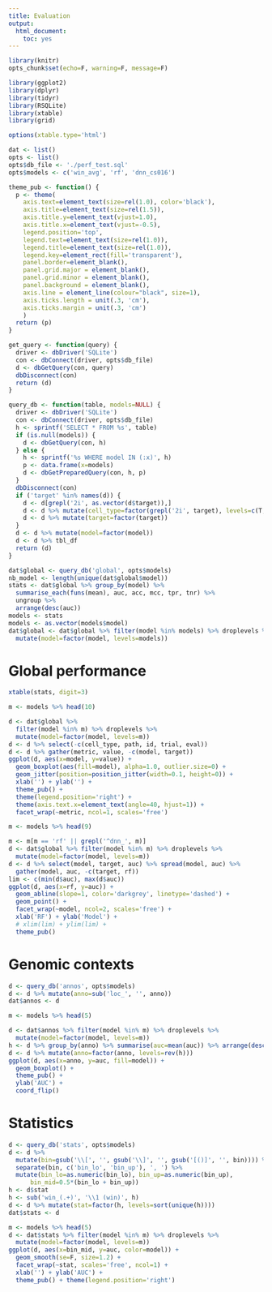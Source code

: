 ```yaml
---
title: Evaluation
output:
  html_document:
    toc: yes
---
```


```r
library(knitr)
opts_chunk$set(echo=F, warning=F, message=F)
```

```r
library(ggplot2)
library(dplyr)
library(tidyr)
library(RSQLite)
library(xtable)
library(grid)
```

```r
options(xtable.type='html')
```

```r
dat <- list()
opts <- list()
opts$db_file <- './perf_test.sql'
opts$models <- c('win_avg', 'rf', 'dnn_cs016')
```

```r
theme_pub <- function() {
  p <- theme(
    axis.text=element_text(size=rel(1.0), color='black'),
    axis.title=element_text(size=rel(1.5)),
    axis.title.y=element_text(vjust=1.0),
    axis.title.x=element_text(vjust=-0.5),
    legend.position='top',
    legend.text=element_text(size=rel(1.0)),
    legend.title=element_text(size=rel(1.0)),
    legend.key=element_rect(fill='transparent'),
    panel.border=element_blank(),
    panel.grid.major = element_blank(),
    panel.grid.minor = element_blank(),
    panel.background = element_blank(),
    axis.line = element_line(colour="black", size=1),
    axis.ticks.length = unit(.3, 'cm'),
    axis.ticks.margin = unit(.3, 'cm')
    )
  return (p)
}

get_query <- function(query) {
  driver <- dbDriver('SQLite')
  con <- dbConnect(driver, opts$db_file)
  d <- dbGetQuery(con, query)
  dbDisconnect(con)
  return (d)
}

query_db <- function(table, models=NULL) {
  driver <- dbDriver('SQLite')
  con <- dbConnect(driver, opts$db_file)
  h <- sprintf('SELECT * FROM %s', table)
  if (is.null(models)) {
    d <- dbGetQuery(con, h)
  } else {
    h <- sprintf('%s WHERE model IN (:x)', h)
    p <- data.frame(x=models)
    d <- dbGetPreparedQuery(con, h, p)
  }
  dbDisconnect(con)
  if ('target' %in% names(d)) {
    d <- d[grepl('2i', as.vector(d$target)),]
    d <- d %>% mutate(cell_type=factor(grepl('2i', target), levels=c(T, F), labels=c('2i', 'Serum')))
    d <- d %>% mutate(target=factor(target))
  }
  d <- d %>% mutate(model=factor(model))
  d <- d %>% tbl_df
  return (d)
}
```

```r
dat$global <- query_db('global', opts$models)
nb_model <- length(unique(dat$global$model))
stats <- dat$global %>% group_by(model) %>%
  summarise_each(funs(mean), auc, acc, mcc, tpr, tnr) %>%
  ungroup %>%
  arrange(desc(auc))
models <- stats
models <- as.vector(models$model)
dat$global <- dat$global %>% filter(model %in% models) %>% droplevels %>%
  mutate(model=factor(model, levels=models))
```

# Global performance

```r
xtable(stats, digit=3)
```

```r
m <- models %>% head(10)
```

```r
d <- dat$global %>%
  filter(model %in% m) %>% droplevels %>%
  mutate(model=factor(model, levels=m))
d <- d %>% select(-c(cell_type, path, id, trial, eval))
d <- d %>% gather(metric, value, -c(model, target))
ggplot(d, aes(x=model, y=value)) +
  geom_boxplot(aes(fill=model), alpha=1.0, outlier.size=0) +
  geom_jitter(position=position_jitter(width=0.1, height=0)) +
  xlab('') + ylab('') +
  theme_pub() +
  theme(legend.position='right') +
  theme(axis.text.x=element_text(angle=40, hjust=1)) +
  facet_wrap(~metric, ncol=1, scales='free')
```

```r
m <- models %>% head(9)
```

```r
m <- m[m == 'rf' || grepl('^dnn_', m)]
d <- dat$global %>% filter(model %in% m) %>% droplevels %>%
  mutate(model=factor(model, levels=m))
d <- d %>% select(model, target, auc) %>% spread(model, auc) %>%
  gather(model, auc, -c(target, rf))
lim <- c(min(d$auc), max(d$auc))
ggplot(d, aes(x=rf, y=auc)) +
  geom_abline(slope=1, color='darkgrey', linetype='dashed') +
  geom_point() +
  facet_wrap(~model, ncol=2, scales='free') +
  xlab('RF') + ylab('Model') +
  # xlim(lim) + ylim(lim) +
  theme_pub()

```

# Genomic contexts

```r
d <- query_db('annos', opts$models)
d <- d %>% mutate(anno=sub('loc_', '', anno))
dat$annos <- d
```

```r
m <- models %>% head(5)
```

```r
d <- dat$annos %>% filter(model %in% m) %>% droplevels %>%
  mutate(model=factor(model, levels=m))
h <- d %>% group_by(anno) %>% summarise(auc=mean(auc)) %>% arrange(desc(auc)) %>% select(anno) %>% unlist
d <- d %>% mutate(anno=factor(anno, levels=rev(h)))
ggplot(d, aes(x=anno, y=auc, fill=model)) +
  geom_boxplot() +
  theme_pub() +
  ylab('AUC') +
  coord_flip()
```


# Statistics

```r
d <- query_db('stats', opts$models)
d <- d %>%
  mutate(bin=gsub('\\[', '', gsub('\\]', '', gsub('[()]', '', bin)))) %>%
  separate(bin, c('bin_lo', 'bin_up'), ', ') %>%
  mutate(bin_lo=as.numeric(bin_lo), bin_up=as.numeric(bin_up),
      bin_mid=0.5*(bin_lo + bin_up))
h <- d$stat
h <- sub('win_(.+)', '\\1 (win)', h)
d <- d %>% mutate(stat=factor(h, levels=sort(unique(h))))
dat$stats <- d
```

```r
m <- models %>% head(5)
d <- dat$stats %>% filter(model %in% m) %>% droplevels %>%
  mutate(model=factor(model, levels=m))
ggplot(d, aes(x=bin_mid, y=auc, color=model)) +
  geom_smooth(se=F, size=1.2) +
  facet_wrap(~stat, scales='free', ncol=1) +
  xlab('') + ylab('AUC') +
  theme_pub() + theme(legend.position='right')
```
